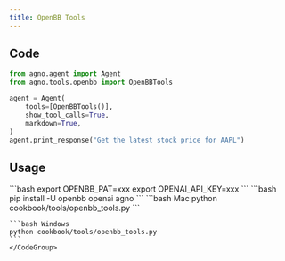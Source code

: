 ```yaml
---
title: OpenBB Tools
---
```


## Code

```python cookbook/tools/openbb_tools.py
from agno.agent import Agent
from agno.tools.openbb import OpenBBTools

agent = Agent(
    tools=[OpenBBTools()],
    show_tool_calls=True,
    markdown=True,
)
agent.print_response("Get the latest stock price for AAPL")
```

## Usage

<Steps>
  <Snippet file="create-venv-step.mdx" />

  <Step title="Set your API key">
    ```bash
    export OPENBB_PAT=xxx
    export OPENAI_API_KEY=xxx
    ```
  </Step>

  <Step title="Install libraries">
    ```bash
    pip install -U openbb openai agno
    ```
  </Step>

  <Step title="Run Agent">
    <CodeGroup>
    ```bash Mac
    python cookbook/tools/openbb_tools.py
    ```

    ```bash Windows
    python cookbook/tools/openbb_tools.py
    ```
    </CodeGroup>
  </Step>
</Steps>